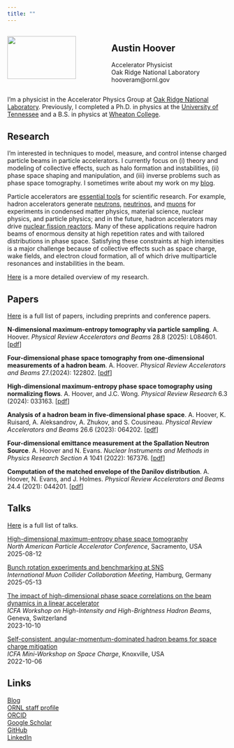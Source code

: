 ```yaml
---
title: ""
---
```


:::: {.columns}

::: {.column width="45%"}

![](images/me_ornl.jpg){width=85%}

:::

::: {.column width="55%"}

## Austin Hoover

Accelerator Physicist \
Oak Ridge National Laboratory \
hooveram@ornl.gov \
:::

::::


I'm a physicist in the Accelerator Physics Group at [Oak Ridge National Laboratory](https://www.ornl.gov). Previously, I completed a Ph.D. in physics at the [University of Tennessee](https://physics.utk.edu) and a B.S. in physics at [Wheaton College]().


## Research

I'm interested in techniques to model, measure, and control intense charged particle beams in particle accelerators. I currently focus on (i) theory and modeling of collective effects, such as halo formation and instabilities, (ii) phase space shaping and manipulation, and (iii) inverse problems such as phase space tomography. I sometimes write about my work on my [blog](https://austin-hoover.github.io/blog/).

Particle accelerators are [essential tools](https://www.nobelprize.org/prizes/themes/accelerators-and-nobel-laureates/) for scientific research. For example, hadron accelerators generate [neutrons](https://neutrons.ornl.gov/sns), [neutrinos](https://www.dunescience.org), and [muons](https://www.scientificamerican.com/article/particle-physicists-dream-of-a-muon-collider/) for experiments in condensed matter physics, material science, nuclear physics, and particle physics; and in the future, hadron accelerators may drive [nuclear fission reactors](https://www.sckcen.be/en/infrastructure/myrrha). Many of these applications require hadron beams of enormous density at high repetition rates and with tailored distributions in phase space. Satisfying these constraints at high intensities is a major challenge because of collective effects such as space charge, wake fields, and electron cloud formation, all of which drive multiparticle resonances and instabilities in the beam.

[Here](./research/index.qmd) is a more detailed overview of my research.


## Papers

[Here](./talks/index.qmd) is a full list of papers, including preprints and conference papers.

**N-dimensional maximum-entropy tomography via particle sampling**.
A. Hoover.
*Physical Review Accelerators and Beams* 28.8 (2025): L084601. 
[[pdf](https://doi.org/10.1103/zl2h-3v32)]

**Four-dimensional phase space tomography from one-dimensional measurements of a hadron beam**.
A. Hoover.
*Physical Review Accelerators and Beams* 27.(2024): 122802. 
[[pdf](https://doi.org/10.1103/PhysRevAccelBeams.27.122802)]

**High-dimensional maximum-entropy phase space tomography using normalizing flows**.
A. Hoover, and J.C. Wong. 
*Physical Review Research* 6.3 (2024): 033163.
[[pdf](https://doi.org/10.1103/PhysRevResearch.6.033163)]

**Analysis of a hadron beam in five-dimensional phase space**.
A. Hoover, K. Ruisard, A. Aleksandrov, A. Zhukov, and S. Cousineau.
*Physical Review Accelerators and Beams* 26.6 (2023): 064202.
[[pdf](https://doi.org/10.1103/PhysRevAccelBeams.26.064202)]

**Four-dimensional emittance measurement at the Spallation Neutron Source**.
A. Hoover and N. Evans.
*Nuclear Instruments and Methods in Physics Research Section A* 1041 (2022): 167376.
[[pdf](https://arxiv.org/abs/2204.08303)] 

**Computation of the matched envelope of the Danilov distribution**.
A. Hoover, N. Evans, and J. Holmes.
*Physical Review Accelerators and Beams* 24.4 (2021): 044201.
[[pdf](https://doi.org/10.1103/PhysRevAccelBeams.24.044201)]


## Talks

[Here](./talks/index.qmd) is a full list of talks.

[High-dimensional maximum-entropy phase space tomography]() \
*North American Particle Accelerator Conference*, Sacramento, USA \
2025-08-12

[Bunch rotation experiments and benchmarking at SNS](https://indico.desy.de/event/45968/contributions/186224/) \
*International Muon Collider Collaboration Meeting*, Hamburg, Germany \
2025-05-13

[The impact of high-dimensional phase space correlations on the beam dynamics in a linear accelerator](https://accelconf.web.cern.ch/hb2023/talks/tuc1c2_talk.pdf) \
*ICFA Workshop on High-Intensity and High-Brightness Hadron Beams*, Geneva, Switzerland \
2023-10-10

[Self-consistent, angular-momentum-dominated hadron beams for space charge mitigation](https://conference.sns.gov/event/335/contributions/528/attachments/892/8194/2022-10-26_Hoover_space_charge_workshop.pdf) \
*ICFA Mini-Workshop on Space Charge*, Knoxville, USA \
2022-10-06


## Links

[Blog](https://austin-hoover.github.io/blog/) \
[ORNL staff profile](https://www.ornl.gov/staff-profile/austin-hoover) \
[ORCID](https://orcid.org/0000-0001-5313-6962) \
[Google Scholar](https://scholar.google.com/citations?user=ReHwHZcAAAAJ&hl=en&oi=ao) \
[GitHub](https://github.com/austin-hoover) \
[LinkedIn](https://www.linkedin.com/in/austinhoover0/) \
